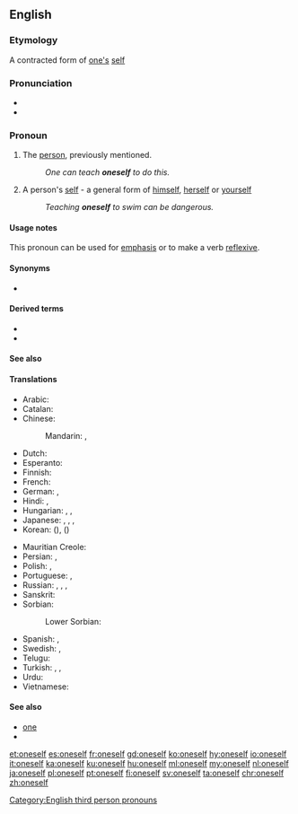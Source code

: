 ==English==

===Etymology===
A contracted form of [[one]][['s]] [[self]]

===Pronunciation===
* {{IPA|/wʌnˈsɛlf/|lang=en}}
* {{audio|en-us-oneself.ogg|Audio (US)|lang=en}}

===Pronoun===
{{en-pron|reflexive form of the indefinite personal pronoun|one|formerly sometimes two words:|one's self}}

# The [[person]], previously mentioned.
#: ''One can teach '''oneself''' to do this.''
# A person's [[self]] - a general form of [[himself]], [[herself]] or [[yourself]]
#: ''Teaching '''oneself''' to swim can be dangerous.''

====Usage notes====
This pronoun can be used for [[emphasis]] or to make a verb [[reflexive]].

====Synonyms====
* {{l|en|one's self}}

====Derived terms====
* {{l|en|be oneself}}
* {{l|en|by oneself}}

====See also====
{{English personal pronouns}}

====Translations====
{{trans-top|The person, previously mentioned}}
* Arabic: {{t+|ar|نَفْس}}
* Catalan: {{t+|ca|es}}
* Chinese:
*: Mandarin: {{t+|cmn|自己|tr=zìjǐ|sc=Hani}}, {{t+|cmn|自身|tr=zìshēn|sc=Hani}}
* Dutch: {{t+|nl|zichzelf}}
* Esperanto: {{t+|eo|mem}}
* Finnish: {{t+|fi|itsensä}}
* French: {{t+|fr|soi-même}}
* German: {{t+|de|selbst}}, {{t+|de|sich}}
* Hindi: {{t+|hi|स्वयं|tr=svayaṁ|sc=Deva}}, {{t|hi|ख़ुद|tr=xud|sc=Deva}}
* Hungarian: {{t+|hu|maga}}, {{t+|hu|önmaga}}, {{t|hu|sajátmaga}}
* Japanese: {{t+|ja|自分|tr=じぶん, jibun|sc=Jpan}}, {{t|ja|自分自身|tr=じぶんじしん, jibun jishin|sc=Jpan}}, {{t+|ja|自身|tr=じしん, jishin|sc=Jpan}}, {{t+|ja|自己|tr=じこ, jiko|sc=Jpan}}
* Korean: {{t+|ko|자신|sc=Kore}} ({{t+|ko|自身|sc=Kore}}), {{t+|ko|자기|sc=Kore}} ({{t+|ko|自己|sc=Kore}})
{{trans-mid}}
* Mauritian Creole: {{t|mfe|limem}}
* Persian: {{t+|fa|خود|tr=xud, xod|sc=fa-Arab}}, {{t+|fa|نفس|tr=nafs|sc=fa-Arab}}
* Polish: {{t+|pl|siebie}}, {{t+|pl|sobie}}
* Portuguese: {{t+|pt|se}}, {{t+|pt|si}} {{qualifier|prepositional}}
* Russian: {{qualifier|nominative}} {{t+|ru|сам}}, {{qualifier|genitive, accusative}} {{t+|ru|себя́}}, {{qualifier|dative, prepositional}} {{t+|ru|себе́}}, {{qualifier|etc.}}
* Sanskrit: {{t+|sa|स्वयम्|tr=svayam|sc=Deva}}
* Sorbian:
*: Lower Sorbian: {{t|dsb|se}}
* Spanish: {{t|es|sí mismo}}, {{t+|es|uno mismo}}
* Swedish: {{t|sv|sig själv}}, {{t+|sv|sig}}
* Telugu: {{t+|te|తాను}}
* Turkish: {{t+|tr|kendi başına}}, {{t+|tr|kendi kendine}}, {{t+|tr|öz başına}}
* Urdu: {{t|ur|خود|tr=xud|sc=ur-Arab}}
* Vietnamese: {{t+|vi|mình}}
{{trans-bottom}}

====See also====
* [[one#Pronoun|one]]
* {{l|en|self}}

[[Category:English third person pronouns]]

[[et:oneself]]
[[es:oneself]]
[[fr:oneself]]
[[gd:oneself]]
[[ko:oneself]]
[[hy:oneself]]
[[io:oneself]]
[[it:oneself]]
[[ka:oneself]]
[[ku:oneself]]
[[hu:oneself]]
[[ml:oneself]]
[[my:oneself]]
[[nl:oneself]]
[[ja:oneself]]
[[pl:oneself]]
[[pt:oneself]]
[[fi:oneself]]
[[sv:oneself]]
[[ta:oneself]]
[[chr:oneself]]
[[zh:oneself]]